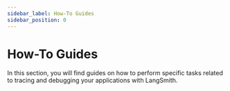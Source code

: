 ```yaml
---
sidebar_label: How-To Guides
sidebar_position: 0
---
```


# How-To Guides

In this section, you will find guides on how to perform specific tasks related to tracing and debugging your applications with LangSmith.